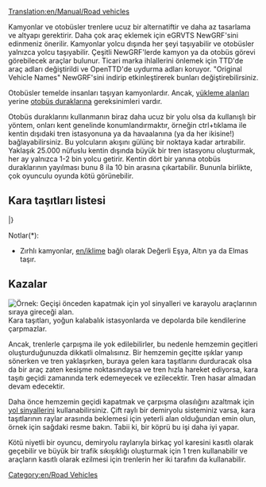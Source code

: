 [[Translation:en/Manual/Road vehicles]]
{{tr/İçindekiler}}

Kamyonlar ve otobüsler trenlere ucuz bir alternatiftir ve daha az tasarlama ve altyapı gerektirir. Daha çok araç eklemek için eGRVTS NewGRF'sini edinmeniz önerilir. Kamyonlar yolcu dışında her şeyi taşıyabilir ve otobüsler yalnızca yolcu taşıyabilir. Çeşitli NewGRF'lerde kamyon ya da otobüs görevi görebilecek araçlar bulunur.  Ticari marka ihlallerini önlemek için TTD'de araç adları değiştirildi ve OpenTTD'de uydurma adları koruyor. "Original Vehicle Names" NewGRF'sini indirip etkinleştirerek bunları değiştirebilirsiniz.

Otobüsler temelde insanları taşıyan kamyonlardır. Ancak, [[en/Manual/Loading Bays#Lorry Loading Bay|yükleme alanları]] yerine [[en/Manual/Loading Bays#Bus Loading Bay|otobüs duraklarına]] gereksinimleri vardır.

Otobüs duraklarını kullanmanın biraz daha ucuz bir yolu olsa da kullanışlı bir yöntem, onları kent genelinde konumlandırmaktır, örneğin ctrl+tıklama ile kentin dışıdaki tren istasyonuna ya da havaalanına (ya da her ikisine!) bağlayabilirsiniz. Bu yolcuların akışını gülünç bir noktaya kadar artırabilir. Yaklaşık 25.000 nüfuslu kentin dışında büyük bir tren istasyonu oluşturmak, her ay yalnızca 1-2 bin yolcu getirir. Kentin dört bir yanına otobüs duraklarının yayılması bunu 8 ila 10 bin arasına çıkartabilir. Bununla birlikte, çok oyunculu oyunda kötü görünebilir.

==Kara taşıtları listesi==
{{tr/AraçTablosu/Başlangıç}}
{{en/VehicleTable/Header|Yolcu ve Posta}}
{{en/VehicleTable/Row|
*[[en/Otobüsler]]
*[[en/Posta Kamyonları]]
|
*[[en/Otobüsler]]
*[[en/Posta Kamyonları]]
|
*[[en/Otobüsler]]
*[[en/Posta Kamyonları]]
|
*[[en/Otobüsler]]
*[[en/Posta Kamyonları]]
}}
{{en/VehicleTable/Header|Ortak Kargo}}
{{en/VehicleTable/Row|
*[[en/Petrol Tankerleri]]
*[[en/Eşya Kamyonları]]
*[[en/Tahıl Kamyonları]]
*[[en/Hayvan Kamyonları]]
*[[en/Odun Kamyonları]]
|
*[[en/Petrol Tankerleri]]
*[[en/Eşya Kamyonları]]
*[[en/Tahıl Kamyonları]]
*[[en/Hayvan Kamyonları]]
*[[en/Odun Kamyonları]]
|
*[[en/Petrol Tankerleri]]
*[[en/Eşya Kamyonları]]
*[[en/Tahıl Kamyonları]]
* -
*[[en/Odun Kamyonları]]
|
*[[en/Kola Kamyonları]]
*[[en/Tatlı Kamyonları]]
*[[en/Oyuncak Kamyonları]]
*[[en/Pil Kamyonları]]
*[[en/Pamuk Şeker Kamyonları]]
}}
{{en/VehicleTable/Header|Benzer Kargo}}
{{en/VehicleTable/Row|
*[[en/Zırhlı Kamyonlar]]*
*[[en/Kömür Kamyonları]]
*[[en/Demir Kamyonları]]
*[[en/Çelik Kamyonları]]
* -
|
*[[en/Zırhlı Kamyonlar]]*
*[[en/Kömür Kamyonları]]
* -
*[[en/Kâğıt Kamyonları]]
*[[en/Yemek Kamyonları]]
|
*[[en/Zırhlı Kamyonlar]]*
* -
*[[en/Bakır Kamyonları]]
* -
*[[en/Yemek Kamyonları]]
|
* -
*[[en/Şeker Kamyonları]]
* -
* -
* -
}}
{{en/VehicleTable/Header|Diğer Kargo}}
{{en/VehicleTable/Row|
|
|
*[[en/Su Tankerleri]]
*[[en/Meyve Kamyonları]]
*[[en/Kauçuk Kamyonları]]
|
*[[en/Baloncuk Kamyonları]]
*[[en/Gazlı İçecek Tankerleri]]
*[[en/Plastik Kamyonları]]
*[[en/Şekerleme Kamyonları]]
}}
|}

Notlar(*):
*Zırhlı kamyonlar, [[en/iklime]] bağlı olarak Değerli Eşya, Altın ya da Elmas taşır.

==Kazalar==
[[File:en/Roadvehicledualtrack.png|right|frame|Örnek: Geçişi önceden kapatmak için yol sinyalleri ve karayolu araçlarının sıraya gireceği alan.]]
Kara taşıtları, yoğun kalabalık istasyonlarda ve depolarda bile kendilerine çarpmazlar.

Ancak, trenlerle çarpışma ile yok edilebilirler, bu nedenle hemzemin geçitleri oluşturduğunuzda dikkatli olmalısınız. Bir hemzemin geçitte ışıklar yanıp sönerken ve tren yaklaşırken, buraya gelen kara taşıtlarını durduracak olsa da bir araç zaten kesişme noktasındaysa ve tren hızla hareket ediyorsa, kara taşıtı geçidi zamanında terk edemeyecek ve ezilecektir. Tren hasar almadan devam edecektir.

Daha önce hemzemin geçidi kapatmak ve çarpışma olasılığını azaltmak için [[en/Manual/Signals#Path_Signals|yol sinyallerini]] kullanabilirsiniz. Çift raylı bir demiryolu sisteminiz varsa, kara taşıtlarının raylar arasında beklemesi için yeterli alan olduğundan emin olun, örnek için sağdaki resme bakın. Tabii ki, bir köprü bu işi daha iyi yapar.

Kötü niyetli bir oyuncu, demiryolu raylarıyla birkaç yol karesini kasıtlı olarak geçebilir ve büyük bir trafik sıkışıklığı oluşturmak için 1 tren kullanabilir ve araçların kasıtlı olarak ezilmesi için trenlerin her iki tarafını da kullanabilir.

[[Category:en/Road Vehicles]]